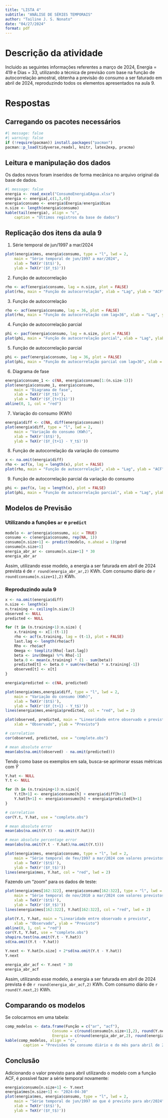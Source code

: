 ```yaml
---
title: "LISTA 4"
subtitle: "ANÁLISE DE SÉRIES TEMPORAIS"
author: "Tailine J. S. Nonato"
date: "04/27/2024"
format: pdf
---
```


# Descrição da atividade 
Incluido as seguintes informações referentes a março de 2024, Energia = 419 e Dias = 33, utilizando a técnica de previsão com base na função de autocorrelação amostral, obtenha a previsão do consumo a ser faturado em abril de 2024, reproduzindo todos os elementos apresentados na aula 9.

# Respostas

## Carregando os pacotes necessários
```r
#| message: false
#| warning: false
if (!require(pacman)) install.packages("pacman")
pacman::p_load(tidyverse,readxl, knitr, latex2exp, pracma)
```

## Leitura e manipulação dos dados

Os dados novos foram inseridos de forma mecânica no arquivo original da base de dados.

```r
#| message: false
energia <- read_excel("ConsumoEnergiaEAgua.xlsx")
energia <- energia[,c(1,3,4)]
energia$consumo <- energia$Energia/energia$Dias
n.size <- length(energia$consumo)
kable(tail(energia), align = "c",
    caption = "Últimos registros da base de dados")
```

## Replicação dos itens da aula 9

1. Série temporal de jun/1997 a mar/2024

```r
plot(energia$mes, energia$consumo, type = "l", lwd = 2, 
    main = "Série temporal de jun/1997 a mar/2024", 
    xlab = TeX(r'($t$)'), 
    ylab = TeX(r'($Y_t$)'))
```

2. Função de autocorrelação

```r
rho <- acf(energia$consumo, lag = n.size, plot = FALSE)
plot(rho, main = "Função de autocorrelação", xlab = "Lag", ylab = "ACF")
```

3. Função de autocorrelação

```r
rho <- acf(energia$consumo, lag = 36, plot = FALSE)
plot(rho, main = "Função de autocorrelação com lag=36", xlab = "Lag", ylab = "ACF")
```

4. Função de autocorrelação parcial 

```r
phi <- pacf(energia$consumo, lag = n.size, plot = FALSE)
plot(phi, main = "Função de autocorrelação parcial", xlab = "Lag", ylab = "PACF", lwd = 3)
```

5. Função de autocorrelação parcial 

```r
phi <- pacf(energia$consumo, lag = 36, plot = FALSE)
plot(phi, main = "Função de autocorrelação parcial com lag=36", xlab = "Lag", ylab = "PACF", lwd = 3)
```

6. Diagrama de fase 

```r
energia$consumo_1 <- c(NA, energia$consumo[1:(n.size-1)])
plot(energia$consumo_1, energia$consumo, 
    main = "Diagrama de fase", 
    xlab = TeX(r'($Y_t$)'), 
    ylab = TeX(r'($Y_{t+1}$)'))
abline(0, 1, col = "red")
```

7. Variação do consumo (KWh)

```r
energia$diff <- c(NA, diff(energia$consumo))
plot(energia$diff, type = "l", lwd = 2, 
    main = "Variação do consumo (KWh)", 
    xlab = TeX(r'($t$)'), 
    ylab = TeX(r'($Y_{t+1} - Y_t$)'))
```

8. Função de autocorrelação da variação do consumo 

```r
x <- na.omit(energia$diff)
rho <- acf(x, lag = length(x), plot = FALSE)
plot(rho, main = "Função de autocorrelação", xlab = "Lag", ylab = "ACF")
```

9. Função de autocorrelação parcial da variação do consumo

```r
phi <- pacf(x, lag = length(x), plot = FALSE)
plot(phi, main = "Função de autocorrelação parcial", xlab = "Lag", ylab = "PACF")
```

## Modelos de Previsão

### Utilizando a funções `ar` e `predict`

```r
modelo <- ar(energia$consumo, aic = TRUE)
consumo <- c(energia$consumo, rep(NA, 1))
consumo[n.size+1] <- predict(modelo, n.ahead = 1)$pred
consumo[n.size+1]
energia_abr_ar <- consumo[n.size+1] * 30
energia_abr_ar
```

Assim, utilizando esse modelo, a energia a ser faturada em abril de 2024 prevista é de `r round(energia_abr_ar,2)` KWh. Com consumo diário de `r round(consumo[n.size+1],2)` KWh.

### Reproduzindo aula 9 

```r
x <- na.omit(energia$diff)
n.size <- length(x)
n.training <- ceiling(n.size/2)
observed <- NULL
predicted <- NULL

for (t in (n.training+1):n.size) {
    x.training <- x[1:(t-1)]
    rho <- acf(x.training, lag = (t-1), plot = FALSE)
    last.lag <- length(rho$acf)
    Rho <- rho$acf
    Omega <- toeplitz(Rho[-last.lag])
    beta <- inv(Omega) %*% Rho[-1]
    beta.0 <- mean(x.training) * (1 - sum(beta))
    predicted[t] <- beta.0 + sum(rev(beta) * x.training[-1])
    observed[t] <- x[t]
}

```

```r
energia$predicted <- c(NA, predicted)

plot(energia$mes,energia$diff, type = "l", lwd = 2, 
    main = "Variação do consumo (KWh)", 
    xlab = TeX(r'($t$)'), 
    ylab = TeX(r'($Y_{t+1} - Y_t$)'))
lines(energia$mes,energia$predicted, col = "red", lwd = 2)
```


```r
plot(observed, predicted, main = "Linearidade entre observado e previsto", 
    xlab = "Observado", ylab = "Previsto")

# correlation
cor(observed, predicted, use = "complete.obs")

# mean absolute error
mean(abs(na.omit(observed) - na.omit(predicted)))
```

Tendo como base os exemplos em sala, busca-se aprimorar essas métricas com $\hat{Y}$

```r
Y.hat <- NULL
Y.t <- NULL

for (h in (n.training+1):n.size){
    Y.t[h+1] <- energia$consumo[h] + energia$diff[h+1]
    Y.hat[h+1] <- energia$consumo[h] + energia$predicted[h+1] 
}

# correlation
cor(Y.t, Y.hat, use = "complete.obs")

# mean absolute error
mean(abs(na.omit(Y.t) - na.omit(Y.hat)))

# mean absolute percentage error
mean(abs(na.omit(Y.t - Y.hat)/na.omit(Y.t)))
```

```r
plot(energia$mes, energia$consumo, type = "l", lwd = 2, 
    main = "Série temporal de fev/1997 a mar/2024 com valores previstos", 
    xlab = TeX(r'($t$)'), 
    ylab = TeX(r'($Y_t$)'))
lines(energia$mes, Y.hat, col = "red", lwd = 2)
```

Fazendo um "zoom" para os dados de teste:
```r
plot(energia$mes[162:322], energia$consumo[162:322], type = "l", lwd = 2, 
    main = "Série temporal de nov/2010 a mar/2024 com valores previstos", 
    xlab = TeX(r'($t$)'), 
    ylab = TeX(r'($Y_t$)'))
lines(energia$mes[162:322], Y.hat[162:322], col = "red", lwd = 2)
```

```r
plot(Y.t, Y.hat, main = "Linearidade entre observado e previsto", 
    xlab = "Observado", ylab = "Previsto")
abline(0, 1, col = "red")
cor(Y.t, Y.hat, use = "complete.obs")
shapiro.test(na.omit(Y.t - Y.hat))
sd(na.omit(Y.t - Y.hat))
```

```r
Y.next <- Y.hat[n.size] + 2*sd(na.omit(Y.t - Y.hat))
Y.next

energia_abr_acf <- Y.next * 30
energia_abr_acf
```

Assim, utilizando esse modelo, a energia a ser faturada em abril de 2024 prevista é de `r round(energia_abr_acf,2)` KWh. Com consumo diário de `r round(Y.next,2)` KWh.

## Comparando os modelos

Se colocarmos em uma tabela:

```r
comp_modelos <- data.frame(Função = c("ar", "acf"), 
                     Consumo = c(round(consumo[n.size+1],2), round(Y.next,2)), 
                     Energia = c(round(energia_abr_ar,2), round(energia_abr_acf,2)))
kable(comp_modelos, align = "c", 
        caption = "Previsões de consumo diário e do mês para abril de 2024")
```

## Conclusão

Adicionando o valor previsto para abril utilizando o modelo com a função ACF, é possível fazer a série temporal novamente:

```r
energia$consumo[n.size+1] <- Y.next
energia$mes[n.size+1] <- "2024-04-30"
plot(energia$mes, energia$consumo, type = "l", lwd = 2, 
    main = "Série temporal de jun/1997 ao que é previsto para abr/2024", 
    xlab = TeX(r'($t$)'), 
    ylab = TeX(r'($Y_t$)'))
```
